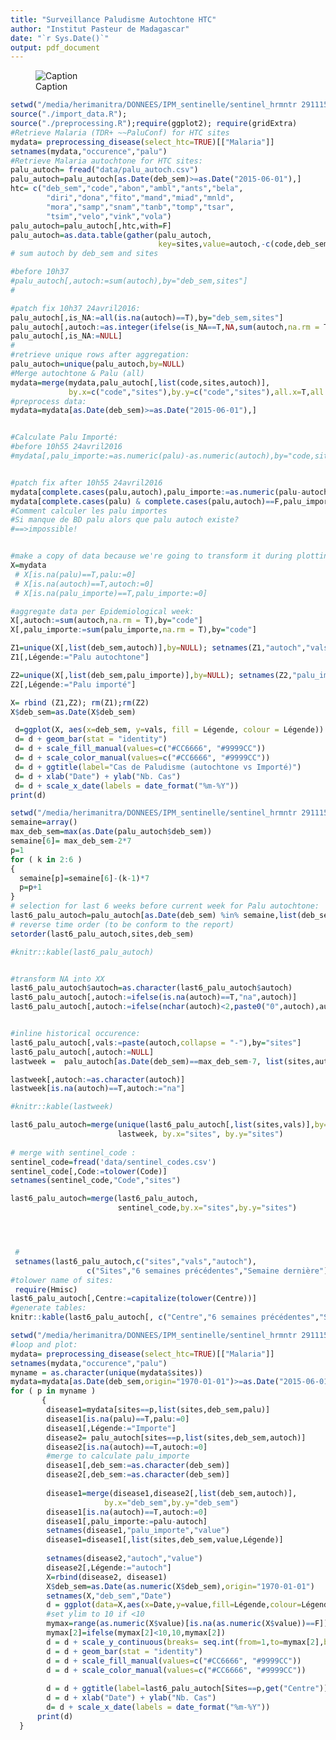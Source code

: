 ```yaml
---
title: "Surveillance Paludisme Autochtone HTC"
author: "Institut Pasteur de Madagascar"
date: "`r Sys.Date()`"
output: pdf_document
---
```



![Caption](htc_map.png)




```r
setwd("/media/herimanitra/DONNEES/IPM_sentinelle/sentinel_hrmntr 291115/Sentinel")
source("./import_data.R");
source("./preprocessing.R");require(ggplot2); require(gridExtra)
#Retrieve Malaria (TDR+ ~~PaluConf) for HTC sites
mydata= preprocessing_disease(select_htc=TRUE)[["Malaria"]]
setnames(mydata,"occurence","palu")
#Retrieve Malaria autochtone for HTC sites:
palu_autoch= fread("data/palu_autoch.csv")
palu_autoch=palu_autoch[as.Date(deb_sem)>=as.Date("2015-06-01"),]
htc= c("deb_sem","code","abon","ambl","ants","bela",
        "diri","dona","fito","mand","miad","mnld",
        "mora","samp","snam","tanb","tomp","tsar",
        "tsim","velo","vink","vola")
palu_autoch=palu_autoch[,htc,with=F]
palu_autoch=as.data.table(gather(palu_autoch,
                                 key=sites,value=autoch,-c(code,deb_sem)))
# sum autoch by deb_sem and sites

#before 10h37
#palu_autoch[,autoch:=sum(autoch),by="deb_sem,sites"]
#

#patch fix 10h37 24avril2016:
palu_autoch[,is_NA:=all(is.na(autoch)==T),by="deb_sem,sites"]
palu_autoch[,autoch:=as.integer(ifelse(is_NA==T,NA,sum(autoch,na.rm = T) )),by="deb_sem,sites"]
palu_autoch[,is_NA:=NULL]
#
#retrieve unique rows after aggregation:
palu_autoch=unique(palu_autoch,by=NULL)
#Merge autochtone & Palu (all)
mydata=merge(mydata,palu_autoch[,list(code,sites,autoch)],
             by.x=c("code","sites"),by.y=c("code","sites"),all.x=T,all.y=T)
#preprocess data:
mydata=mydata[as.Date(deb_sem)>=as.Date("2015-06-01"),]


#Calculate Palu Importé:
#before 10h55 24avril2016
#mydata[,palu_importe:=as.numeric(palu)-as.numeric(autoch),by="code,sites"]


#patch fix after 10h55 24avril2016
mydata[complete.cases(palu,autoch),palu_importe:=as.numeric(palu-autoch)]
mydata[complete.cases(palu) & complete.cases(palu,autoch)==F,palu_importe:=as.numeric(palu-0)]
#Comment calculer les palu importes 
#Si manque de BD palu alors que palu autoch existe?
#==>impossible!


#make a copy of data because we're going to transform it during plotting
X=mydata
 # X[is.na(palu)==T,palu:=0]
 # X[is.na(autoch)==T,autoch:=0]
 # X[is.na(palu_importe)==T,palu_importe:=0]

#aggregate data per Epidemiological week:
X[,autoch:=sum(autoch,na.rm = T),by="code"]
X[,palu_importe:=sum(palu_importe,na.rm = T),by="code"]

Z1=unique(X[,list(deb_sem,autoch)],by=NULL); setnames(Z1,"autoch","vals")
Z1[,Légende:="Palu autochtone"]

Z2=unique(X[,list(deb_sem,palu_importe)],by=NULL); setnames(Z2,"palu_importe","vals")
Z2[,Légende:="Palu importé"]

X= rbind (Z1,Z2); rm(Z1);rm(Z2)
X$deb_sem=as.Date(X$deb_sem)

 d=ggplot(X, aes(x=deb_sem, y=vals, fill = Légende, colour = Légende)) 
 d= d + geom_bar(stat = "identity") 
 d= d + scale_fill_manual(values=c("#CC6666", "#9999CC"))
 d= d + scale_color_manual(values=c("#CC6666", "#9999CC"))
 d= d + ggtitle(label="Cas de Paludisme (autochtone vs Importé)")
 d= d + xlab("Date") + ylab("Nb. Cas")
 d= d + scale_x_date(labels = date_format("%m-%Y"))
print(d)
```

```r
setwd("/media/herimanitra/DONNEES/IPM_sentinelle/sentinel_hrmntr 291115/Sentinel")
semaine=array()
max_deb_sem=max(as.Date(palu_autoch$deb_sem))
semaine[6]= max_deb_sem-2*7 
p=1
for ( k in 2:6 )
{
  semaine[p]=semaine[6]-(k-1)*7
  p=p+1
}
# selection for last 6 weeks before current week for Palu autochtone:
last6_palu_autoch=palu_autoch[as.Date(deb_sem) %in% semaine,list(deb_sem,sites,autoch)]
# reverse time order (to be conform to the report)
setorder(last6_palu_autoch,sites,deb_sem)

#knitr::kable(last6_palu_autoch)


#transform NA into XX
last6_palu_autoch$autoch=as.character(last6_palu_autoch$autoch)
last6_palu_autoch[,autoch:=ifelse(is.na(autoch)==T,"na",autoch)]
last6_palu_autoch[,autoch:=ifelse(nchar(autoch)<2,paste0("0",autoch),autoch)]


#inline historical occurence:
last6_palu_autoch[,vals:=paste(autoch,collapse = "-"),by="sites"]
last6_palu_autoch[,autoch:=NULL]
lastweek =  palu_autoch[as.Date(deb_sem)==max_deb_sem-7, list(sites,autoch)]

lastweek[,autoch:=as.character(autoch)]
lastweek[is.na(autoch)==T,autoch:="na"]

#knitr::kable(lastweek)

last6_palu_autoch=merge(unique(last6_palu_autoch[,list(sites,vals)],by=NULL),
                        lastweek, by.x="sites", by.y="sites")
             
# merge with sentinel_code :
sentinel_code=fread('data/sentinel_codes.csv')
sentinel_code[,Code:=tolower(Code)]
setnames(sentinel_code,"Code","sites")

last6_palu_autoch=merge(last6_palu_autoch,
                        sentinel_code,by.x="sites",by.y="sites")




 #
 setnames(last6_palu_autoch,c("sites","vals","autoch"),
                 c("Sites","6 semaines précédentes","Semaine dernière"))
#tolower name of sites:
 require(Hmisc)
last6_palu_autoch[,Centre:=capitalize(tolower(Centre))]
#generate tables:
knitr::kable(last6_palu_autoch[, c("Centre","6 semaines précédentes","Semaine dernière"),with=F], caption="Paludisme autochtone dans le réseau sentinelle HTC")
```

```r
setwd("/media/herimanitra/DONNEES/IPM_sentinelle/sentinel_hrmntr 291115/Sentinel")
#loop and plot:
mydata= preprocessing_disease(select_htc=TRUE)[["Malaria"]]
setnames(mydata,"occurence","palu")
myname = as.character(unique(mydata$sites))
mydata=mydata[as.Date(deb_sem,origin="1970-01-01")>=as.Date("2015-06-01"),]
for ( p in myname )
       {
        disease1=mydata[sites==p,list(sites,deb_sem,palu)]
        disease1[is.na(palu)==T,palu:=0]
        disease1[,Légende:="Importe"]
        disease2= palu_autoch[sites==p,list(sites,deb_sem,autoch)]
        disease2[is.na(autoch)==T,autoch:=0] 
        #merge to calculate palu_importe
        disease1[,deb_sem:=as.character(deb_sem)]
        disease2[,deb_sem:=as.character(deb_sem)]
        
        disease1=merge(disease1,disease2[,list(deb_sem,autoch)],
                     by.x="deb_sem",by.y="deb_sem")
        disease1[is.na(autoch)==T,autoch:=0] 
        disease1[,palu_importe:=palu-autoch]
        setnames(disease1,"palu_importe","value")
        disease1=disease1[,list(sites,deb_sem,value,Légende)]
      
        setnames(disease2,"autoch","value")
        disease2[,Légende:="autoch"]
        X=rbind(disease2, disease1)
        X$deb_sem=as.Date(as.numeric(X$deb_sem),origin="1970-01-01")
        setnames(X,"deb_sem","Date")
        d = ggplot(data=X,aes(x=Date,y=value,fill=Légende,colour=Légende)) 
        #set ylim to 10 if <10
        mymax=range(as.numeric(X$value)[is.na(as.numeric(X$value))==F])
        mymax[2]=ifelse(mymax[2]<10,10,mymax[2])
        d = d + scale_y_continuous(breaks= seq.int(from=1,to=mymax[2],by=2) ) 
        d = d + geom_bar(stat = "identity") 
        d = d + scale_fill_manual(values=c("#CC6666", "#9999CC"))
        d = d + scale_color_manual(values=c("#CC6666", "#9999CC"))
        
        d = d + ggtitle(label=last6_palu_autoch[Sites==p,get("Centre")])
        d = d + xlab("Date") + ylab("Nb. Cas")
        d= d + scale_x_date(labels = date_format("%m-%Y"))
      print(d)
  }
  
```

